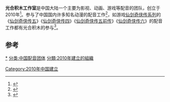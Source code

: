 {{expand|time=2017-02-26T06:10:40+00:00}}
{{艺人
|类型=组合
|图片=
|国籍={{PRC}}
|职业=[[配音演员|配音演员]]
|语言=[[中文|中文]]
|代表作=《[[魁拔|魁拔]]》<br/>《[[黑白无双|黑白无双]]》<br/>《[[狐妖小红娘|狐妖小红娘]]》<br/>《[[仙剑奇侠传五|仙剑奇侠传五]]》等
}}
'''光合积木工作室'''是中国大陆一个主要为影视、动画、游戏等配音的团队，创立于2010年<ref>{{Cite web |url=http://www.wtoutiao.com/p/2ebsMSY.html |title=光合积木-配音圈儿 |accessdate=2017-02-26 |archive-date=2017-02-27 |archive-url=https://web.archive.org/web/20170227151650/http://www.wtoutiao.com/p/2ebsMSY.html |dead-url=yes }}</ref>。参与了中国国内许多知名动漫的配音工作<ref>{{Cite web |url=http://news.china.com.cn/rollnews/ent/live/2016-08/19/content_36768776.htm |title=《萤火奇兵》曝角色版预告 激萌宠虫看个够 |accessdate=2017-02-26 |archive-date=2017-02-27 |archive-url=https://web.archive.org/web/20170227151528/http://news.china.com.cn/rollnews/ent/live/2016-08/19/content_36768776.htm |dead-url=no }}</ref>，如游戏[[仙剑奇侠传系列|仙剑奇侠传系列]]的《[[仙剑奇侠传五|仙剑奇侠传五]]》《[[仙剑奇侠传四|仙剑奇侠传四]]》《[[仙剑奇侠传五前传|仙剑奇侠传五前传]]》《[[仙剑奇侠传六|仙剑奇侠传六]]》的配音工作都有光合积木的参与<ref>{{Cite web |url=http://www.yxdown.com/news/201502/169829.html |title=《仙剑奇侠传6》配音工作已全部结束 故事内容很有看点 |accessdate=2017-02-26 |archive-date=2017-02-27 |archive-url=https://web.archive.org/web/20170227151445/http://www.yxdown.com/news/201502/169829.html |dead-url=no }}</ref>。

==参考==
{{reflist}}
{{光合积木工作室}}
[[分类:光合积木工作室|*]]
[[分类:中国配音团体|分类:中国配音团体]]
[[Category:2010年中国建立|Category:2010年中国建立]]
[[分類:2010年建立的組織|分類:2010年建立的組織]]